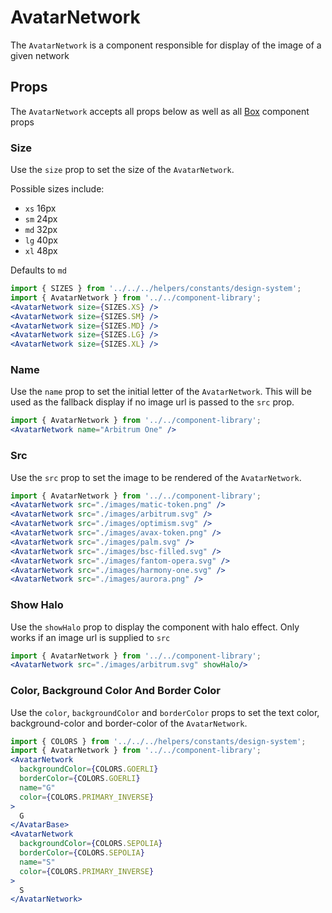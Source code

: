 

# AvatarNetwork

The `AvatarNetwork` is a component responsible for display of the image of a given network

<Canvas>
  <Story id="ui-components-component-library-avatar-network-avatar-network-stories-js--default-story" />
</Canvas>

## Props

The `AvatarNetwork` accepts all props below as well as all [Box](/docs/ui-components-ui-box-box-stories-js--default-story) component props

<ArgsTable of={AvatarNetwork} />

### Size

Use the `size` prop to set the size of the `AvatarNetwork`.

Possible sizes include:

- `xs` 16px
- `sm` 24px
- `md` 32px
- `lg` 40px
- `xl` 48px

Defaults to `md`

<Canvas>
  <Story id="ui-components-component-library-avatar-network-avatar-network-stories-js--size" />
</Canvas>

```jsx
import { SIZES } from '../../../helpers/constants/design-system';
import { AvatarNetwork } from '../../component-library';
<AvatarNetwork size={SIZES.XS} />
<AvatarNetwork size={SIZES.SM} />
<AvatarNetwork size={SIZES.MD} />
<AvatarNetwork size={SIZES.LG} />
<AvatarNetwork size={SIZES.XL} />
```

###  Name

Use the `name` prop to set the initial letter of the `AvatarNetwork`. This will be used as the fallback display if no image url is passed to the `src` prop.

<Canvas>
  <Story id="ui-components-component-library-avatar-network-avatar-network-stories-js--name" />
</Canvas>

```jsx
import { AvatarNetwork } from '../../component-library';
<AvatarNetwork name="Arbitrum One" />
```

###  Src

Use the `src` prop to set the image to be rendered of the `AvatarNetwork`.

<Canvas>
  <Story id="ui-components-component-library-avatar-network-avatar-network-stories-js--src" />
</Canvas>

```jsx
import { AvatarNetwork } from '../../component-library';
<AvatarNetwork src="./images/matic-token.png" />
<AvatarNetwork src="./images/arbitrum.svg" />
<AvatarNetwork src="./images/optimism.svg" />
<AvatarNetwork src="./images/avax-token.png" />
<AvatarNetwork src="./images/palm.svg" />
<AvatarNetwork src="./images/bsc-filled.svg" />
<AvatarNetwork src="./images/fantom-opera.svg" />
<AvatarNetwork src="./images/harmony-one.svg" />
<AvatarNetwork src="./images/aurora.png" />
```

### Show Halo

Use the `showHalo` prop to display the component with halo effect. Only works if an image url is supplied to `src`

<Canvas>
  <Story id="ui-components-component-library-avatar-network-avatar-network-stories-js--show-halo" />
</Canvas>

```jsx
import { AvatarNetwork } from '../../component-library';
<AvatarNetwork src="./images/arbitrum.svg" showHalo/>
```

### Color, Background Color And Border Color

Use the `color`, `backgroundColor` and `borderColor` props to set the text color, background-color and border-color of the `AvatarNetwork`.

<Canvas>
  <Story id="ui-components-component-library-avatar-network-avatar-network-stories-js--color-background-color-and-border-color" />
</Canvas>

```jsx
import { COLORS } from '../../../helpers/constants/design-system';
import { AvatarNetwork } from '../../component-library';
<AvatarNetwork
  backgroundColor={COLORS.GOERLI}
  borderColor={COLORS.GOERLI}
  name="G"
  color={COLORS.PRIMARY_INVERSE}
>
  G
</AvatarBase>
<AvatarNetwork
  backgroundColor={COLORS.SEPOLIA}
  borderColor={COLORS.SEPOLIA}
  name="S"
  color={COLORS.PRIMARY_INVERSE}
>
  S
</AvatarNetwork>
```